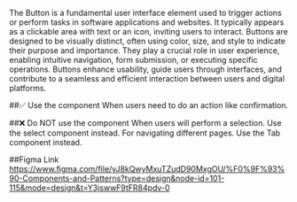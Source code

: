 The Button is a fundamental user interface element used to trigger actions or perform tasks in software applications and websites. It typically appears as a clickable area with text or an icon, inviting users to interact. Buttons are designed to be visually distinct, often using color, size, and style to indicate their purpose and importance. They play a crucial role in user experience, enabling intuitive navigation, form submission, or executing specific operations. Buttons enhance usability, guide users through interfaces, and contribute to a seamless and efficient interaction between users and digital platforms.
<br/>

##✅ Use the component
When users need to do an action like confirmation.

##❌ Do NOT use the component
When users will perform a selection. Use the select component instead. For navigating different pages. Use the Tab component instead.
<br/>

##Figma Link
https://www.figma.com/file/yJ8kQwyMxuTZudD90MxgOU/%F0%9F%93%90-Components-and-Patterns?type=design&node-id=101-115&mode=design&t=Y3jswwF9tFR84pdv-0

